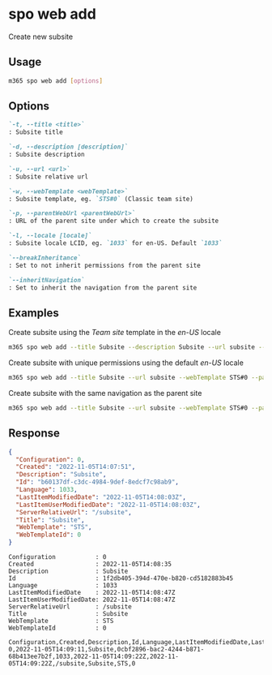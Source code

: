 
# spo web add

Create new subsite

## Usage

```sh
m365 spo web add [options]
```

## Options

```md defintion-list
`-t, --title <title>`
: Subsite title

`-d, --description [description]`
: Subsite description

`-u, --url <url>`
: Subsite relative url

`-w, --webTemplate <webTemplate>`
: Subsite template, eg. `STS#0` (Classic team site)

`-p, --parentWebUrl <parentWebUrl>`
: URL of the parent site under which to create the subsite

`-l, --locale [locale]`
: Subsite locale LCID, eg. `1033` for en-US. Default `1033`

`--breakInheritance`
: Set to not inherit permissions from the parent site

`--inheritNavigation`
: Set to inherit the navigation from the parent site
```

<Global />

## Examples

Create subsite using the _Team site_ template in the _en-US_ locale

```sh
m365 spo web add --title Subsite --description Subsite --url subsite --webTemplate STS#0 --parentWebUrl https://contoso.sharepoint.com --locale 1033
```

Create subsite with unique permissions using the default _en-US_ locale

```sh
m365 spo web add --title Subsite --url subsite --webTemplate STS#0 --parentWebUrl https://contoso.sharepoint.com --breakInheritance
```

Create subsite with the same navigation as the parent site

```sh
m365 spo web add --title Subsite --url subsite --webTemplate STS#0 --parentWebUrl https://contoso.sharepoint.com --inheritNavigation
```

## Response

<Tabs>
  <TabItem value="json" label="JSON">

  ```json
  {
    "Configuration": 0,
    "Created": "2022-11-05T14:07:51",
    "Description": "Subsite",
    "Id": "b60137df-c3dc-4984-9def-8edcf7c98ab9",
    "Language": 1033,
    "LastItemModifiedDate": "2022-11-05T14:08:03Z",
    "LastItemUserModifiedDate": "2022-11-05T14:08:03Z",
    "ServerRelativeUrl": "/subsite",
    "Title": "Subsite",
    "WebTemplate": "STS",
    "WebTemplateId": 0
  }
  ```

  </TabItem>
  <TabItem value="text" label="Text">

  ```text
  Configuration           : 0
  Created                 : 2022-11-05T14:08:35
  Description             : Subsite
  Id                      : 1f2db405-394d-470e-b820-cd5182883b45
  Language                : 1033
  LastItemModifiedDate    : 2022-11-05T14:08:47Z
  LastItemUserModifiedDate: 2022-11-05T14:08:47Z
  ServerRelativeUrl       : /subsite
  Title                   : Subsite
  WebTemplate             : STS
  WebTemplateId           : 0
  ```

  </TabItem>
  <TabItem value="csv" label="CSV">

  ```csv
  Configuration,Created,Description,Id,Language,LastItemModifiedDate,LastItemUserModifiedDate,ServerRelativeUrl,Title,WebTemplate,WebTemplateId
  0,2022-11-05T14:09:11,Subsite,0cbf2896-bac2-4244-b871-68b413ee7b2f,1033,2022-11-05T14:09:22Z,2022-11-05T14:09:22Z,/subsite,Subsite,STS,0
  ```

  </TabItem>
</Tabs>

